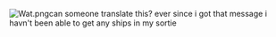 [[File:Wat.png|thumb]]can someone translate this? ever since i got that message i havn't been able to get any ships in my sortie<ac_metadata title="Need help orz"> </ac_metadata>